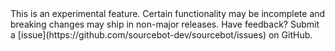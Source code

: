 
<Warning>
This is an experimental feature. Certain functionality may be incomplete and breaking changes may ship in non-major releases. Have feedback? Submit a [issue](https://github.com/sourcebot-dev/sourcebot/issues) on GitHub.
</Warning>
